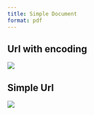 ```yaml
---
title: Simple Document
format: pdf
---
```


## Url with encoding

![](https://substackcdn.com/image/fetch/f_auto,q_auto:good,fl_progressive:steep/https%3A%2F%2Fbucketeer-e05bbc84-baa3-437e-9518-adb32be77984.s3.amazonaws.com%2Fpublic%2Fimages%2F9b7345d9-5f62-46dc-8062-d704c2c014a5_289x174.jpeg)

## Simple Url

![](https://quarto.org/quarto.png)
